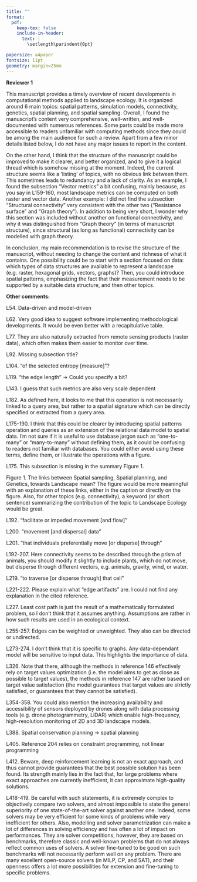 ```yaml
---
title: ""
format:
  pdf:
    keep-tex: false
    include-in-header:
      text: |
        \setlength\parindent{0pt}

papersize: a4paper
fontsize: 11pt
geometry: margin=25mm
---
```


**Reviewer 1**

This manuscript provides a timely overview of recent developments in computational methods applied to landscape ecology. It is organized around 6 main topics: spatial patterns, simulation models, connectivity, genetics, spatial planning, and spatial sampling. Overall, I found the manuscript's content very comprehensive, well-written, and well-documented with numerous references. Some parts could be made more accessible to readers unfamiliar with computing methods since they could be among the main audience for such a review. Apart from a few minor details listed below, I do not have any major issues to report in the content.

\textcolor[HTML]{007895}{Reply: Thank you very much for the encouraging words. We will use the valuable and helpful feedback to improve the manuscript.}

On the other hand, I think that the structure of the manuscript could be improved to make it clearer, and better organized, and to give it a logical thread which is somehow missing at the moment. Indeed, the current structure seems like a ‘listing’ of topics, with no obvious link between them. This sometimes leads to redundancy and a lack of clarity. As an example, I found the subsection "Vector metrics" a bit confusing, mainly because, as you say in L159-160, most landscape metrics can be computed on both raster and vector data. Another example: I did not find the subsection "Structural connectivity" very consistent with the other two ("Resistance surface" and "Graph theory"). In addition to being very short, I wonder why this section was included without another on functional connectivity, and why it was distinguished from "Graph theory" (in terms of manuscript structure), since structural (as long as functional) connectivity can be modelled with graph theory.

In conclusion, my main recommendation is to revise the structure of the manuscript, without needing to change the content and richness of what it contains. One possibility could be to start with a section focused on data: which types of data structures are available to represent a landscape (e.g. raster, hexagonal grids, vectors, graphs)? Then, you could introduce spatial patterns, emphasizing the fact that their measurement needs to be supported by a suitable data structure, and then other topics.

\textcolor[HTML]{007895}{Reply: This is a very helpful comment about the general structure of the manuscript and we tried to address it as much as possible. This included several points. First, we agree that a general section on data is useful for readers. Thus, we added such a section at the beginning of the manuscript. Second, we modified especially the first paragraphs of most (sub-)sections in the "Spatial patterns" section to improve the logical flow of the manuscript. Third, we rearranged and modified the "Connectivity" section as well. We removed the "Structural connectivity" sub-section by including the key statements into the general paragraph about connectivity.}

**Other comments:**

L54. Data-driven and model-driven

\textcolor[HTML]{007895}{Reply: We added the term "model-driven" as suggested.}

L62. Very good idea to suggest software implementing methodological developments. It would be even better with a recapitulative table.

\textcolor[HTML]{007895}{Reply: Indeed, such a table is very helpful. Thus, we removed all paragraphs that only list software from the specific sections and now list all software in a central table (Tab. 1).}

L77. They are also naturally extracted from remote sensing products (raster data), which often makes them easier to monitor over time.

\textcolor[HTML]{007895}{Reply: We agree that landscape metrics can be extracted straightforwardly from raster data, and we are adding this as an advantage related to them.}

L92. Missing subsection title?

\textcolor[HTML]{007895}{Reply: Indeed, we forgot to add a sub-section title which is added now.}

L104. "of the selected entropy [measure]"?

\textcolor[HTML]{007895}{Reply: We replaced "entropy" with "measure".}

L119. "the edge length" -> Could you specify a bit?

\textcolor[HTML]{007895}{Reply: We added a brief definition of edge length in this context.}

L143. I guess that such metrics are also very scale dependent

\textcolor[HTML]{007895}{Reply: Similar to landscape metrics, also surface metrics are scale-dependent because both are designed to quantify landscape heterogeneity - which is inherently scale-dependent. We added this explanation including an according literature reference.}

L182. As defined here, it looks to me that this operation is not necessarily linked to a query area, but rather to a spatial signature which can be directly specified or extracted from a query area.

\textcolor[HTML]{007895}{Reply: We removed the term "query" from the sentence because we agree that it is a source of confusion. However, we believe that the sentence using only "areas" instead is clear enough for readers to follow.}

L175-190. I think that this could be clearer by introducing spatial patterns operation and queries as an extension of the relational data model to spatial data. I'm not sure if it is useful to use database jargon such as "one-to-many" or "many-to-many" without defining them, as it could be confusing to readers not familiar with databases. You could either avoid using these terms, define them, or illustrate the operations with a figure.

\textcolor[HTML]{007895}{Reply: We agree that the whole section was confusing for readers unfamiliar with the topic. Thus, we reworded it to make it easier to follow by removing a lot of the database jargon.}

L175. This subsection is missing in the summary Figure 1.

\textcolor[HTML]{e93c26}{Reply: Thank you for pointing this out. We added it to the figure.}

Figure 1. The links between Spatial sampling, Spatial planning, and Genetics, towards Landscape mean?  The figure would be more meaningful with an explanation of these links, either in the caption or directly on the figure. Also, for other topics (e.g. connectivity), a keyword (or short sentence) summarizing the contribution of the topic to Landscape Ecology would be great.

\textcolor[HTML]{007895}{Reply: The figure caption now includes more details how the different topcis of the figure are interlinked.}

L192. "facilitate or impeded movement [and flow]"

\textcolor[HTML]{007895}{Reply: We added "flow" as suggested.}

L200. "movement [and dispersal] data"

\textcolor[HTML]{007895}{Reply: We added "dispersal" as suggested.}

L201. "that individuals preferentially move [or disperse] through"

\textcolor[HTML]{007895}{Reply: We added dispersal as suggested.}

L192-207. Here connectivity seems to be described through the prism of animals, you should modify it slightly to include plants, which do not move, but disperse through different vectors, e.g. animals, gravity, wind, or water.

\textcolor[HTML]{007895}{Reply: We added the specification that movement also includes dispersal of plants. Furthermore, we believe that this aspect is now also highlighted due to the other suggestions of the reviewer that we implemented in this section. Generally, we added this each time movement is mentioned in the section.}

L219. "to traverse [or disperse through] that cell"

\textcolor[HTML]{007895}{Reply: We added "disperse" as suggested.}

L221-222. Please explain what "edge artifacts" are. I could not find any explanation in the cited reference.

\textcolor[HTML]{007895}{Reply: We are unsure why the point about edge artifacts was added to the manuscript. Thus, we completely removed it here since we think it adds more confusion than helping the readers.}

L227. Least cost path is just the result of a mathematically formulated problem, so I don't think that it assumes anything. Assumptions are rather in how such results are used in an ecological context.

\textcolor[HTML]{007895}{Reply: We agree that the original statement about underlying assumptions was unclear and reworded the sentence.}

L255-257. Edges can be weighted or unweighted. They also can be directed or undirected.

\textcolor[HTML]{007895}{Reply: We added this specification as suggested.}

L273-274. I don't think that it is specific to graphs. Any data-dependant model will be sensitive to input data. This highlights the importance of data.

\textcolor[HTML]{007895}{Reply: We agree that this statement is true for most if not all methods presented in this manuscript. However, we believe it is also helpful to keep it in this section specifically. However, we added a new short "Data" section at the beginning of the manuscript in which we also highlight importance of input data specifically.}

L326. Note that there, although the methods in reference 146 effectively rely on target values optimization (i.e. the model aims to get as close as possible to target values), the methods in reference 147 are rather based on target value satisfaction (the model guarantees that target values are strictly satisfied, or guarantees that they cannot be satisfied).

\textcolor[HTML]{007895}{Reply: Thank you very much for adding this insightful remark about the references. We reworded the sentence to ensure the remarks are reflected in the manuscript.}

L354-358. You could also mention the increasing availability and accessibility of sensors deployed by drones along with data processing tools (e.g. drone photogrammetry, LiDAR) which enable high-frequency, high-resolution monitoring of 2D and 3D landscape models.

\textcolor[HTML]{007895}{Reply: We added that digital twins benefit from the increasing rate of data generation in ecology.}

L388. Spatial conservation planning -> spatial planning

\textcolor[HTML]{007895}{Reply: We renamed the section as suggested.}

L405. Reference 204 relies on constraint programming, not linear programming

\textcolor[HTML]{007895}{Reply: We reworded the sentence being more specific about the corresponding references.}

L412. Beware, deep reinforcement learning is not an exact approach, and thus cannot provide guarantees that the best possible solution has been found. Its strength mainly lies in the fact that, for large problems where exact approaches are currently inefficient, it can approximate high-quality solutions.

\textcolor[HTML]{007895}{Reply: Thank you for pointing out this detail. We added this as another potentail drawback of the method.}

L418-419. Be careful with such statements, it is extremely complex to objectively compare two solvers, and almost impossible to state the general superiority of one state-of-the-art solver against another one. Indeed, some solvers may be very efficient for some kinds of problems while very inefficient for others. Also, modelling and solver parametrization can make a lot of differences in solving efficiency and has often a lot of impact on performances. They are solver competitions, however, they are based on benchmarks, therefore classic and well-known problems that do not always reflect common uses of solvers. A solver fine-tuned to be good on such benchmarks will not necessarily perform well on any problem. There are many excellent open-source solvers (in MILP, CP, and SAT), and their openness offers a lot more possibilities for extension and fine-tuning to specific problems.

\textcolor[HTML]{007895}{Reply: We reworded the sentence stating that there are differences between solvers and that the optimal solver depends on the specific problem. However, the best solver could potentially not be accessible due to software licenses.}
